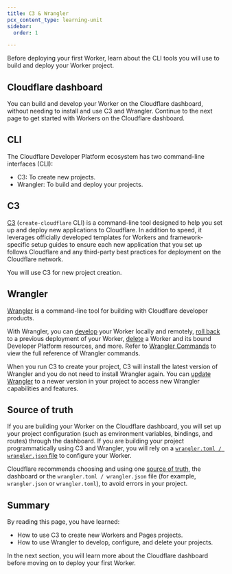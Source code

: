 ```yaml
---
title: C3 & Wrangler
pcx_content_type: learning-unit
sidebar:
  order: 1

---
```


Before deploying your first Worker, learn about the CLI tools you will use to build and deploy your Worker project.

## Cloudflare dashboard

You can build and develop your Worker on the Cloudflare dashboard, without needing to install and use C3 and Wrangler. Continue to the next page to get started with Workers on the Cloudflare dashboard.

## CLI

The Cloudflare Developer Platform ecosystem has two command-line interfaces (CLI):

* C3: To create new projects.
* Wrangler: To build and deploy your projects.

## C3

[C3](/pages/get-started/c3/) (`create-cloudflare` CLI) is a command-line tool designed to help you set up and deploy new applications to Cloudflare. In addition to speed, it leverages officially developed templates for Workers and framework-specific setup guides to ensure each new application that you set up follows Cloudflare and any third-party best practices for deployment on the Cloudflare network.

You will use C3 for new project creation.

## Wrangler

[Wrangler](/workers/wrangler/) is a command-line tool for building with Cloudflare developer products.

With Wrangler, you can [develop](/workers/wrangler/commands/#dev) your Worker locally and remotely, [roll back](/workers/wrangler/commands/#rollback) to a previous deployment of your Worker, [delete](/workers/wrangler/commands/#delete-1) a Worker and its bound Developer Platform resources, and more. Refer to [Wrangler Commands](/workers/wrangler/commands/) to view the full reference of Wrangler commands.

When you run C3 to create your project, C3 will install the latest version of Wrangler and you do not need to install Wrangler again. You can [update Wrangler](/workers/wrangler/install-and-update/#update-wrangler) to a newer version in your project to access new Wrangler capabilities and features.

## Source of truth

If you are building your Worker on the Cloudflare dashboard, you will set up your project configuration (such as environment variables, bindings, and routes) through the dashboard. If you are building your project programmatically using C3 and Wrangler, you will rely on a [`wrangler.toml / wrangler.json` file](/workers/wrangler/configuration/) to configure your Worker.

Cloudflare recommends choosing and using one [source of truth](/workers/wrangler/configuration/#source-of-truth), the dashboard or the `wrangler.toml / wrangler.json` file (for example, `wrangler.json` or `wrangler.toml`), to avoid errors in your project.

## Summary

By reading this page, you have learned:

* How to use C3 to create new Workers and Pages projects.
* How to use Wrangler to develop, configure, and delete your projects.

In the next section, you will learn more about the Cloudflare dashboard before moving on to deploy your first Worker.
